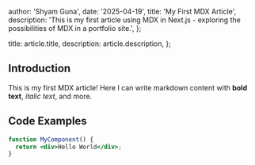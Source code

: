 


  author: 'Shyam Guna',
  date: '2025-04-19',
  title: 'My First MDX Article',
  description: 'This is my first article using MDX in Next.js - exploring the possibilities of MDX in a portfolio site.',
};

  title: article.title,
  description: article.description,
};


## Introduction

This is my first MDX article! Here I can write markdown content with **bold text**, _italic text_, and more.

## Code Examples

```jsx
function MyComponent() {
  return <div>Hello World</div>;
}